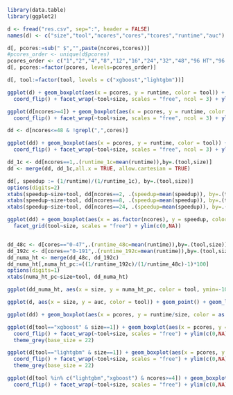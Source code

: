 ```r

library(data.table)
library(ggplot2)

d <- fread("res.csv", sep=":", header = FALSE)
names(d) <- c("size","tool","ncores","cores","tcores","runtime","auc")

d[, pcores:=sub(" $","",paste(ncores,tcores))]
#pcores_order <- unique(d$pcores)
pcores_order <- c("1","2","4","8","12","16","24","32","48","96 HT","96 NUMA","192 ALL")
d[, pcores:=factor(pcores, levels=pcores_order)]

d[, tool:=factor(tool, levels = c("xgboost","lightgbm"))]

```

```r

ggplot(d) + geom_boxplot(aes(x = pcores, y = runtime, color = tool)) +
  coord_flip() + facet_wrap(~tool+size, scales = "free", ncol = 3) + ylim(c(0,NA))

ggplot(d[ncores>=4]) + geom_boxplot(aes(x = pcores, y = runtime, color = tool)) +
  coord_flip() + facet_wrap(~tool+size, scales = "free", ncol = 3) + ylim(c(0,NA))

```

```r

dd <- d[ncores<=48 & !grepl(",",cores)]

ggplot(dd) + geom_boxplot(aes(x = pcores, y = runtime, color = tool)) +
  coord_flip() + facet_wrap(~tool+size, scales = "free", ncol = 3) + ylim(c(0,NA))

dd_1c <- dd[ncores==1,.(runtime_1c=mean(runtime)),by=.(tool,size)]
dd <- merge(dd, dd_1c,all.x = TRUE, allow.cartesian = TRUE)

dd[, speedup := (1/runtime)/(1/runtime_1c), by=.(tool,size)]
options(digits=2)
xtabs(speedup~size+tool, dd[ncores==2, .(speedup=mean(speedup)), by=.(tool, size)])
xtabs(speedup~size+tool, dd[ncores==8, .(speedup=mean(speedup)), by=.(tool, size)])
xtabs(speedup~size+tool, dd[ncores==24, .(speedup=mean(speedup)), by=.(tool, size)])

ggplot(dd) + geom_boxplot(aes(x = as.factor(ncores), y = speedup, color = tool)) +
  facet_grid(tool~size, scales = "free") + ylim(c(0,NA))


dd_48c <- d[cores=="0-47",.(runtime_48c=mean(runtime)),by=.(tool,size)]
dd_192c <- d[cores=="0-191",.(runtime_192c=mean(runtime)),by=.(tool,size)]
dd_numa_ht <- merge(dd_48c, dd_192c)
dd_numa_ht[,numa_ht_pc:=((1/runtime_192c)/(1/runtime_48c)-1)*100]
options(digits=1)
xtabs(numa_ht_pc~size+tool, dd_numa_ht)

```

```r

ggplot(dd_numa_ht, aes(x = size, y = numa_ht_pc, color = tool, ymin=-100)) + geom_point() + geom_line() + scale_x_log10() + geom_hline(yintercept = 0, color = "red", size = 1.5) + scale_y_continuous(breaks = seq(-100,100,by=20))

ggplot(d, aes(x = size, y = auc, color = tool)) + geom_point() + geom_line() + scale_x_log10()

```

```r

ggplot(dd) + geom_boxplot(aes(x = pcores, y = runtime/size, color = as.factor(size))) + facet_wrap(~tool, scales = "free", ncol=2) + ylim(c(0,NA))

ggplot(d[tool=="xgboost" & size==1]) + geom_boxplot(aes(x = pcores, y = runtime), color = "blue") +
  coord_flip() + facet_wrap(~tool+size, scales = "free") + ylim(c(0,NA)) +
  theme_grey(base_size = 22)

ggplot(d[tool=="lightgbm" & size==1]) + geom_boxplot(aes(x = pcores, y = runtime), color = "red") +
  coord_flip() + facet_wrap(~tool+size, scales = "free") + ylim(c(0,NA)) +
  theme_grey(base_size = 22)

```

```r

ggplot(d[tool %in% c("lightgbm","xgboost") & ncores>=4]) + geom_boxplot(aes(x = pcores, y = runtime, color = tool)) +
  coord_flip() + facet_wrap(~tool+size, scales = "free") + ylim(c(0,NA)) 

```

